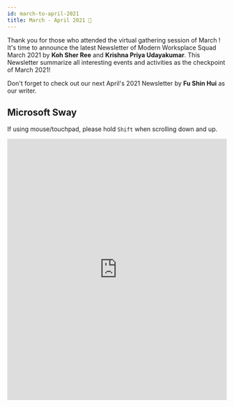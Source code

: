 ```yaml
---
id: march-to-april-2021
title: March - April 2021 🎉
---
```



<AuthorCard name="Fui May Chong" image="/img/squad-profile-images/fui-may-chong.png" role="Microsoft MWS Ambassador" linkedinUrl="https://www.linkedin.com/in/chong-fui-may-421631204" />

Thank you for those who attended the virtual gathering session of March ! It's time to announce the latest Newsletter of Modern Worksplace Squad March 2021 by **Koh Sher Ree** and **Krishna Priya Udayakumar**. This Newsletter summarize all interesting events and activities as the checkpoint of March 2021!

Don't forget to check out our next April's 2021 Newsletter by **Fu Shin Hui** as our writer.

## Microsoft Sway

If using mouse/touchpad, please hold `Shift` when scrolling down and up.

<p>
  <iframe
    width="100%"
    height="600px"
    src="https://sway.office.com/s/IEBaniQsUVxvB1TR/embed"
    frameborder="0"
    marginheight="0"
    marginwidth="0"
    max-width="100%"
    sandbox="allow-forms allow-modals allow-orientation-lock allow-popups allow-same-origin allow-scripts"
    scrolling="yes"
    allowfullscreen
    mozallowfullscreen
    msallowfullscreen
    webkitallowfullscreen
    loading="lazy"
  ></iframe>
</p>
